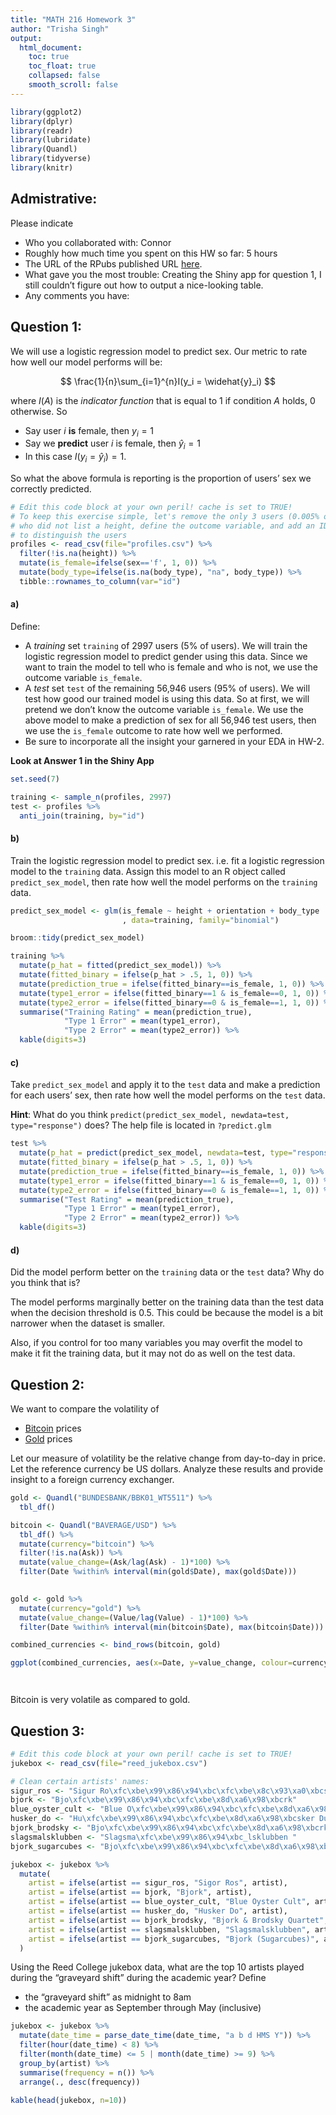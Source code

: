 ```yaml
---
title: "MATH 216 Homework 3"
author: "Trisha Singh"
output:
  html_document:
    toc: true
    toc_float: true
    collapsed: false
    smooth_scroll: false
---
```


```r
library(ggplot2)
library(dplyr)
library(readr)
library(lubridate)
library(Quandl)
library(tidyverse)
library(knitr)
```



## Admistrative:

Please indicate

* Who you collaborated with: Connor
* Roughly how much time you spent on this HW so far: 5 hours
* The URL of the RPubs published URL [here](http://rpubs.com/tsingh/hw3).
* What gave you the most trouble: Creating the Shiny app for question 1, I still couldn't figure out how to output a nice-looking table.
* Any comments you have:




## Question 1:

We will use a logistic regression model to predict sex. Our metric to rate how well our
model performs will be:

$$
\frac{1}{n}\sum_{i=1}^{n}I(y_i = \widehat{y}_i)
$$

where $I(A)$ is the *indicator function* that is equal to 1 if condition $A$
holds, 0 otherwise. So

* Say user $i$ **is** female, then $y_i=1$
* Say we **predict** user $i$ is female, then $\widehat{y}_i=1$
* In this case $I(y_i =\widehat{y}_i)=1$. 

So what the above formula is reporting is the proportion of users' sex we
correctly predicted.

```r
# Edit this code block at your own peril! cache is set to TRUE!
# To keep this exercise simple, let's remove the only 3 users (0.005% of users)
# who did not list a height, define the outcome variable, and add an ID variable
# to distinguish the users
profiles <- read_csv(file="profiles.csv") %>% 
  filter(!is.na(height)) %>%
  mutate(is_female=ifelse(sex=='f', 1, 0)) %>% 
  mutate(body_type=ifelse(is.na(body_type), "na", body_type)) %>% 
  tibble::rownames_to_column(var="id")

```



#### a)

Define:

* A *training* set `training` of 2997 users (5% of users). We will train the 
logistic regression model to predict gender using this data. Since we want to 
train the model to tell who is female and who is not, we use the outcome
variable `is_female`.
* A *test* set `test` of the remaining 56,946 users (95% of users). We will test
how good our trained model is using this data. So at first, we will pretend we
don't know the outcome variable `is_female`. We use the above model to make a
prediction of sex for all 56,946 test users, then we use the `is_female` outcome
to rate how well we performed.
* Be sure to incorporate all the insight your garnered in your EDA in HW-2.


**Look at Answer 1 in the Shiny App**

```r
set.seed(7)

training <- sample_n(profiles, 2997)
test <- profiles %>% 
  anti_join(training, by="id")

```



#### b)

Train the logistic regression model to predict sex. i.e. fit a logistic
regression model to the `training` data. Assign this model to an R object called
`predict_sex_model`, then rate how well the model performs on the `training` data.

```r
predict_sex_model <- glm(is_female ~ height + orientation + body_type
                         , data=training, family="binomial")

broom::tidy(predict_sex_model)

training %>% 
  mutate(p_hat = fitted(predict_sex_model)) %>%
  mutate(fitted_binary = ifelse(p_hat > .5, 1, 0)) %>% 
  mutate(prediction_true = ifelse(fitted_binary==is_female, 1, 0)) %>% 
  mutate(type1_error = ifelse(fitted_binary==1 & is_female==0, 1, 0)) %>% 
  mutate(type2_error = ifelse(fitted_binary==0 & is_female==1, 1, 0)) %>% 
  summarise("Training Rating" = mean(prediction_true), 
            "Type 1 Error" = mean(type1_error),
            "Type 2 Error" = mean(type2_error)) %>% 
  kable(digits=3)

```



#### c)

Take `predict_sex_model` and apply it to the `test` data and make a prediction 
for each users' sex, then rate how well the model performs on the `test` data.

**Hint**: What do you think `predict(predict_sex_model, newdata=test,
type="response")` does? The help file is located in `?predict.glm`

```r

test %>% 
  mutate(p_hat = predict(predict_sex_model, newdata=test, type="response")) %>% 
  mutate(fitted_binary = ifelse(p_hat > .5, 1, 0)) %>% 
  mutate(prediction_true = ifelse(fitted_binary==is_female, 1, 0)) %>% 
  mutate(type1_error = ifelse(fitted_binary==1 & is_female==0, 1, 0)) %>% 
  mutate(type2_error = ifelse(fitted_binary==0 & is_female==1, 1, 0)) %>% 
  summarise("Test Rating" = mean(prediction_true),
            "Type 1 Error" = mean(type1_error),
            "Type 2 Error" = mean(type2_error)) %>% 
  kable(digits=3)

```



#### d)

Did the model perform better on the `training` data or the `test` data? Why
do you think that is?

The model performs marginally better on the training data than the test data when the decision threshold is 0.5. This could be because the model is a bit narrower when the dataset is smaller. 

Also, if you control for too many variables you may overfit the model to make it fit the training data, but it may not do as well on the test data.




## Question 2:

We want to compare the volatility of 

* [Bitcoin](https://www.quandl.com/data/BAVERAGE/USD) prices
* [Gold](https://www.quandl.com/data/BUNDESBANK/BBK01_WT5511) prices

Let our measure of volatility be the relative change from day-to-day in price. 
Let the reference currency be US dollars. Analyze these results and provide
insight to a foreign currency exchanger.

```r
gold <- Quandl("BUNDESBANK/BBK01_WT5511") %>% 
  tbl_df()

bitcoin <- Quandl("BAVERAGE/USD") %>% 
  tbl_df() %>% 
  mutate(currency="bitcoin") %>% 
  filter(!is.na(Ask)) %>% 
  mutate(value_change=(Ask/lag(Ask) - 1)*100) %>% 
  filter(Date %within% interval(min(gold$Date), max(gold$Date)))
  

gold <- gold %>% 
  mutate(currency="gold") %>% 
  mutate(value_change=(Value/lag(Value) - 1)*100) %>% 
  filter(Date %within% interval(min(bitcoin$Date), max(bitcoin$Date)))

combined_currencies <- bind_rows(bitcoin, gold)

ggplot(combined_currencies, aes(x=Date, y=value_change, colour=currency)) + geom_line(alpha=0.8)




```

Bitcoin is very volatile as compared to gold.



## Question 3:

```r
# Edit this code block at your own peril! cache is set to TRUE!
jukebox <- read_csv(file="reed_jukebox.csv")

# Clean certain artists' names:
sigur_ros <- "Sigur Ro\xfc\xbe\x99\x86\x94\xbc\xfc\xbe\x8c\x93\xa0\xbcs"
bjork <- "Bjo\xfc\xbe\x99\x86\x94\xbc\xfc\xbe\x8d\xa6\x98\xbcrk"
blue_oyster_cult <- "Blue O\xfc\xbe\x99\x86\x94\xbc\xfc\xbe\x8d\xa6\x98\xbcyster Cult"
husker_do <- "Hu\xfc\xbe\x99\x86\x94\xbc\xfc\xbe\x8d\xa6\x98\xbcsker Du\xfc\xbe\x99\x86\x94\xbc\xfc\xbe\x8d\xa6\x98\xbc"
bjork_brodsky <- "Bjo\xfc\xbe\x99\x86\x94\xbc\xfc\xbe\x8d\xa6\x98\xbcrk & Brodsky Quartet"
slagsmalsklubben <- "Slagsma\xfc\xbe\x99\x86\x94\xbc_lsklubben "
bjork_sugarcubes <- "Bjo\xfc\xbe\x99\x86\x94\xbc\xfc\xbe\x8d\xa6\x98\xbcrk (Sugarcubes)"

jukebox <- jukebox %>%
  mutate(
    artist = ifelse(artist == sigur_ros, "Sigor Ros", artist),
    artist = ifelse(artist == bjork, "Bjork", artist),
    artist = ifelse(artist == blue_oyster_cult, "Blue Oyster Cult", artist),
    artist = ifelse(artist == husker_do, "Husker Do", artist),
    artist = ifelse(artist == bjork_brodsky, "Bjork & Brodsky Quartet", artist),
    artist = ifelse(artist == slagsmalsklubben, "Slagsmalsklubben", artist),
    artist = ifelse(artist == bjork_sugarcubes, "Bjork (Sugarcubes)", artist)
  )
```


Using the Reed College jukebox data, what are the top 10 artists played during
the "graveyard shift" during the academic year? Define

* the "graveyard shift" as midnight to 8am
* the academic year as September through May (inclusive)

```r
jukebox <- jukebox %>% 
  mutate(date_time = parse_date_time(date_time, "a b d HMS Y")) %>% 
  filter(hour(date_time) < 8) %>% 
  filter(month(date_time) <= 5 | month(date_time) >= 9) %>% 
  group_by(artist) %>% 
  summarise(frequency = n()) %>% 
  arrange(., desc(frequency))

kable(head(jukebox, n=10))
```





